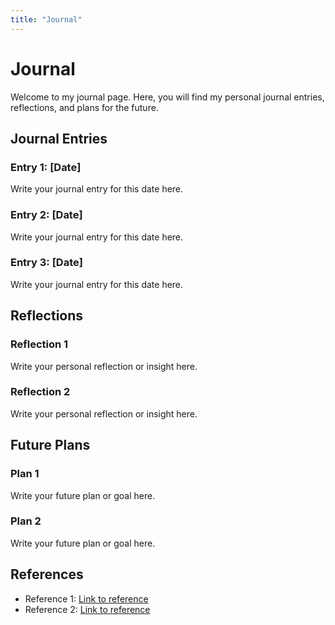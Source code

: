 ```yaml
---
title: "Journal"
---
```


# Journal

Welcome to my journal page. Here, you will find my personal journal entries, reflections, and plans for the future.

## Journal Entries

### Entry 1: [Date]
Write your journal entry for this date here.

### Entry 2: [Date]
Write your journal entry for this date here.

### Entry 3: [Date]
Write your journal entry for this date here.

## Reflections

### Reflection 1
Write your personal reflection or insight here.

### Reflection 2
Write your personal reflection or insight here.

## Future Plans

### Plan 1
Write your future plan or goal here.

### Plan 2
Write your future plan or goal here.

## References

- Reference 1: [Link to reference](https://example.com)
- Reference 2: [Link to reference](https://example.com)